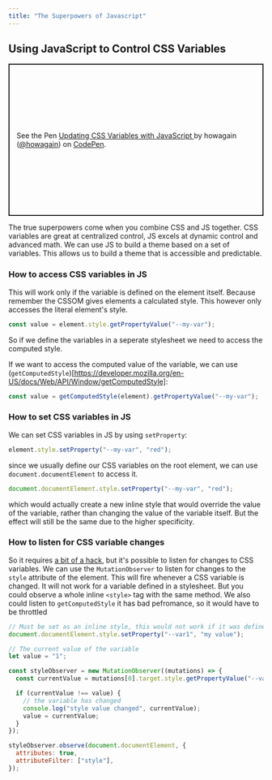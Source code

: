 ```yaml
---
title: "The Superpowers of Javascript"
---
```


## Using JavaScript to Control CSS Variables

<p
  class="codepen"
  data-height="300"
  data-default-tab="css,result"
  data-slug-hash="PoBewpQ"
  data-editable="true"
  data-user="howagain"
  style="height: 300px; box-sizing: border-box; display: flex; align-items: center; justify-content: center; border: 2px solid; margin: 1em 0; padding: 1em;"
>
  <span>
    See the Pen
    <a href="https://codepen.io/howagain/pen/PoBewpQ">
      Updating CSS Variables with JavaScript
    </a>
    by howagain (<a href="https://codepen.io/howagain">@howagain</a>) on
    <a href="https://codepen.io">CodePen</a>.
  </span>
</p>
<script
  client:idle
  async
  src="https://cpwebassets.codepen.io/assets/embed/ei.js"
></script>

The true superpowers come when you combine CSS and JS together. CSS variables are great at centralized control, JS excels at dynamic control and advanced math. We can use JS to build a theme based on a set of variables. This allows us to build a theme that is accessible and predictable.

### How to access CSS variables in JS

This will work only if the variable is defined on the element itself. Because remember the CSSOM gives elements a calculated style. This however only accesses the literal element's style.

```js
const value = element.style.getPropertyValue("--my-var");
```

So if we define the variables in a seperate stylesheet we need to access the computed style.

If we want to access the computed value of the variable, we can use (`getComputedStyle`)[https://developer.mozilla.org/en-US/docs/Web/API/Window/getComputedStyle]:

```js
const value = getComputedStyle(element).getPropertyValue("--my-var");
```

### How to set CSS variables in JS

We can set CSS variables in JS by using `setProperty`:

```js
element.style.setProperty("--my-var", "red");
```

since we usually define our CSS variables on the root element, we can use `document.documentElement` to access it.

```js
document.documentElement.style.setProperty("--my-var", "red");
```

which would actually create a new inline style that would override the value of the variable, rather than changing the value of the variable itself. But the effect will still be the same due to the higher specificity.

### How to listen for CSS variable changes

So it requires [a bit of a hack](https://stackoverflow.com/questions/57934680/listen-to-css-variable-change), but it's possible to listen for changes to CSS variables. We can use the `MutationObserver` to listen for changes to the `style` attribute of the element. This will fire whenever a CSS variable is changed. It will not work for a variable defined in a stylesheet. But you could observe a whole inline `<style>` tag with the same method. We also could listen to `getComputedStyle` it has bad pefromance, so it would have to be throttled

```js
// Must be set as an inline style, this would not work if it was defined in a stylesheet
document.documentElement.style.setProperty("--var1", "my value");

// The current value of the variable
let value = "1";

const styleObserver = new MutationObserver((mutations) => {
  const currentValue = mutations[0].target.style.getPropertyValue("--var1");

  if (currentValue !== value) {
    // the variable has changed
    console.log("style value changed", currentValue);
    value = currentValue;
  }
});

styleObserver.observe(document.documentElement, {
  attributes: true,
  attributeFilter: ["style"],
});
```
